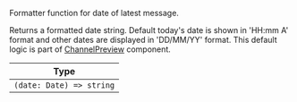 Formatter function for date of latest message.

Returns a formatted date string. Default today's date is shown in 'HH:mm A' format and other dates are displayed in 'DD/MM/YY' format. This default logic is part of [ChannelPreview](https://github.com/GetStream/stream-chat-react-native/blob/main/package/src/components/ChannelPreview/ChannelPreview.tsx) component.

| Type                     |
| ------------------------ |
| `(date: Date) => string` |

